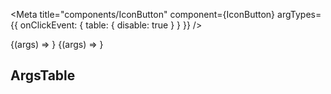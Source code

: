 



<IconButtonDescription />

<Meta
  title="components/IconButton"
  component={IconButton}
  argTypes={{
    onClickEvent: {
      table: {
        disable: true
      }
    }
  }}
/>

<Canvas>
  <Story
    name="Icon Button Minus"
    args={{
      minus: true,
      onClickEvent: removeItemFromCart
    }}
  >
    {(args) => <IconButton {...args} />}
  </Story>
  <Story
    name="Icon Button Plus"
    args={{
      plus: true,
      onClickEvent: removeItemFromCart
    }}
  >
    {(args) => <IconButton {...args} />}
  </Story>
</Canvas>

## ArgsTable

<ArgsTable of={IconButton} />
